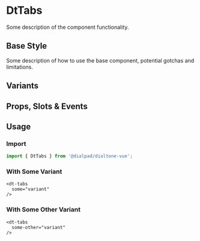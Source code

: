 
# DtTabs

<Subtitle>
  Some description of the component functionality.
</Subtitle>

## Base Style

Some description of how to use the base component, potential gotchas and limitations.

<Canvas>
  <Story id="<GROUP>-dt-tabs--default" />
</Canvas>

## Variants

<Canvas>
  <Story id="<GROUP>-dt-tabs--variants" />
</Canvas>

## Props, Slots & Events

<ArgsTable of={DtTabs} />

## Usage

### Import

```jsx
import { DtTabs } from '@dialpad/dialtone-vue';
```

### With Some Variant

```vue
<dt-tabs
  some="variant"
/>
```

### With Some Other Variant

```vue
<dt-tabs
  some-other="variant"
/>
```
